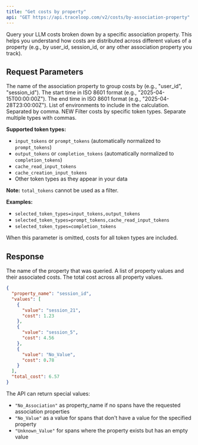 ```yaml
---
title: "Get costs by property"
api: "GET https://api.traceloop.com/v2/costs/by-association-property"
---
```


Query your LLM costs broken down by a specific association property. This helps you understand how costs are distributed across different values of a property (e.g., by user_id, session_id, or any other association property you track).

## Request Parameters

<ParamField query="property_name" type="string" required>
  The name of the association property to group costs by (e.g., "user_id", "session_id").
</ParamField>

<ParamField query="start_time" type="string" required>
  The start time in ISO 8601 format (e.g., "2025-04-15T00:00:00Z").
</ParamField>

<ParamField query="end_time" type="string" required>
  The end time in ISO 8601 format (e.g., "2025-04-28T23:00:00Z").
</ParamField>

<ParamField query="env" type="string">
  List of environments to include in the calculation. Separated by comma.
</ParamField>

<ParamField query="selected_token_types" type="string">
  <span style={{backgroundColor: '#10b981', color: 'white', padding: '2px 6px', borderRadius: '4px', fontSize: '12px', fontWeight: 'bold'}}>NEW</span> Filter costs by specific token types. Separate multiple types with commas.
  
  **Supported token types:**
  - `input_tokens` or `prompt_tokens` (automatically normalized to `prompt_tokens`)
  - `output_tokens` or `completion_tokens` (automatically normalized to `completion_tokens`)
  - `cache_read_input_tokens`
  - `cache_creation_input_tokens`
  - Other token types as they appear in your data
  
  **Note:** `total_tokens` cannot be used as a filter.
  
  **Examples:**
  - `selected_token_types=input_tokens,output_tokens`
  - `selected_token_types=prompt_tokens,cache_read_input_tokens`
  - `selected_token_types=completion_tokens`
  
  When this parameter is omitted, costs for all token types are included.
</ParamField>

## Response

<ResponseField name="property_name" type="string">
  The name of the property that was queried.
</ResponseField>

<ResponseField name="values" type="PropertyValue[]">
  A list of property values and their associated costs.
</ResponseField>

<ResponseField name="total_cost" type="number">
  The total cost across all property values.
</ResponseField>

```json
{
  "property_name": "session_id",
  "values": [
    {
      "value": "session_21",
      "cost": 1.23
    },
    {
      "value": "session_5",
      "cost": 4.56
    },
    {
      "value": "No_Value",
      "cost": 0.78
    }
  ],
  "total_cost": 6.57
}
```

The API can return special values:
- `"No_Association"` as property_name if no spans have the requested association properties
- `"No_Value"` as a value for spans that don't have a value for the specified property
- `"Unknown_Value"` for spans where the property exists but has an empty value 